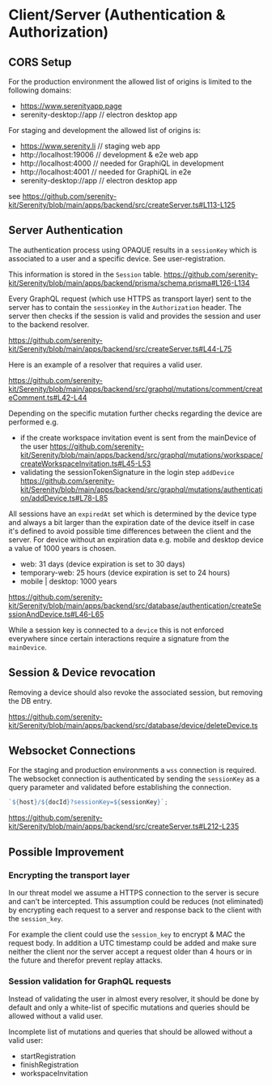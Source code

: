 # Client/Server (Authentication & Authorization)

## CORS Setup

For the production environment the allowed list of origins is limited to the following domains:

- https://www.serenityapp.page
- serenity-desktop://app // electron desktop app

For staging and development the allowed list of origins is:

- https://www.serenity.li // staging web app
- http://localhost:19006 // development & e2e web app
- http://localhost:4000 // needed for GraphiQL in development
- http://localhost:4001 // needed for GraphiQL in e2e
- serenity-desktop://app // electron desktop app

see https://github.com/serenity-kit/Serenity/blob/main/apps/backend/src/createServer.ts#L113-L125

## Server Authentication

The authentication process using OPAQUE results in a `sessionKey` which is associated to a user and a specific device. See user-registration.

This information is stored in the `Session` table. https://github.com/serenity-kit/Serenity/blob/main/apps/backend/prisma/schema.prisma#L126-L134

Every GraphQL request (which use HTTPS as transport layer) sent to the server has to contain the `sessionKey` in the `Authorization` header. The server then checks if the session is valid and provides the session and user to the backend resolver.

https://github.com/serenity-kit/Serenity/blob/main/apps/backend/src/createServer.ts#L44-L75

Here is an example of a resolver that requires a valid user.

https://github.com/serenity-kit/Serenity/blob/main/apps/backend/src/graphql/mutations/comment/createComment.ts#L42-L44

Depending on the specific mutation further checks regarding the device are performed e.g.

- if the create workspace invitation event is sent from the mainDevice of the user https://github.com/serenity-kit/Serenity/blob/main/apps/backend/src/graphql/mutations/workspace/createWorkspaceInvitation.ts#L45-L53
- validating the sessionTokenSignature in the login step `addDevice` https://github.com/serenity-kit/Serenity/blob/main/apps/backend/src/graphql/mutations/authentication/addDevice.ts#L78-L85

All sessions have an `expiredAt` set which is determined by the device type and always a bit larger than the expiration date of the device itself in case it's defined to avoid possible time differences between the client and the server. For device without an expiration data e.g. mobile and desktop device a value of 1000 years is chosen.

- web: 31 days (device expiration is set to 30 days)
- temporary-web: 25 hours (device expiration is set to 24 hours)
- mobile | desktop: 1000 years

https://github.com/serenity-kit/Serenity/blob/main/apps/backend/src/database/authentication/createSessionAndDevice.ts#L46-L65

While a session key is connected to a `device` this is not enforced everywhere since certain interactions require a signature from the `mainDevice`.

## Session & Device revocation

Removing a device should also revoke the associated session, but removing the DB entry.

https://github.com/serenity-kit/Serenity/blob/main/apps/backend/src/database/device/deleteDevice.ts

## Websocket Connections

For the staging and production environments a `wss` connection is required. The websocket connection is authenticated by sending the `sessionKey` as a query parameter and validated before establishing the connection.

```js
`${host}/${docId}?sessionKey=${sessionKey}`;
```

https://github.com/serenity-kit/Serenity/blob/main/apps/backend/src/createServer.ts#L212-L235

## Possible Improvement

### Encrypting the transport layer

In our threat model we assume a HTTPS connection to the server is secure and can't be intercepted. This assumption could be reduces (not eliminated) by encrypting each request to a server and response back to the client with the `session_key`.

For example the client could use the `session_key` to encrypt & MAC the request body. In addition a UTC timestamp could be added and make sure neither the client nor the server accept a request older than 4 hours or in the future and therefor prevent replay attacks.

### Session validation for GraphQL requests

Instead of validating the user in almost every resolver, it should be done by default and only a white-list of specific mutations and queries should be allowed without a valid user.

Incomplete list of mutations and queries that should be allowed without a valid user:

- startRegistration
- finishRegistration
- workspaceInvitation
